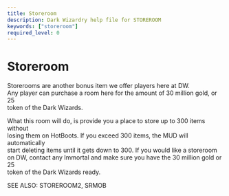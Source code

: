 ```yaml
---
title: Storeroom
description: Dark Wizardry help file for STOREROOM
keywords: ["storeroom"]
required_level: 0
---
```


# Storeroom

Storerooms are another bonus item we offer players here at DW.  
Any player can purchase a room here for the amount of 30 million gold, or 25  
token of the Dark Wizards.  

What this room will do, is provide you a place to store up to 300 items without  
losing them on HotBoots.  If you exceed 300 items, the MUD will automatically  
start deleting items until it gets down to 300. If you would like a storeroom  
on DW, contact any Immortal and make sure you have the 30 million gold or 25  
token of the Dark Wizards ready.  

SEE ALSO: STOREROOM2, SRMOB